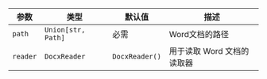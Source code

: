 | 参数 | 类型 | 默认值 | 描述 |
| --- | --- | --- | --- |
| `path` | `Union[str, Path]` | 必需 | Word文档的路径 |
| `reader` | `DocxReader` | `DocxReader()` | 用于读取 Word 文档的读取器 |